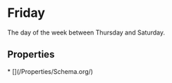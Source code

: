   
# Friday

The day of the week between Thursday and Saturday.

## Properties

<Grid>
* [](/Properties/Schema.org/)
</Grid>

